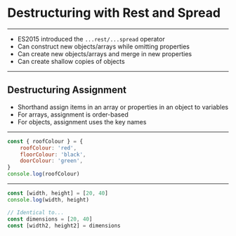 
# Destructuring with Rest and Spread

---

- ES2015 introduced the `...rest/...spread` operator
- Can construct new objects/arrays while omitting properties
- Can create new objects/arrays and merge in new properties
- Can create shallow copies of objects 

---

## Destructuring Assignment
- Shorthand assign items in an array or properties in an object to variables
- For arrays, assignment is order-based
- For objects, assignment uses the key names

---

```javascript Assignment with Objects
const { roofColour } = {
    roofColour: 'red',
    floorColour: 'black',
    doorColour: 'green',
}
console.log(roofColour)
```

---


```javascript Assignment with Arrays
const [width, height] = [20, 40]
console.log(width, height)

// Identical to...
const dimensions = [20, 40]
const [width2, height2] = dimensions
```
